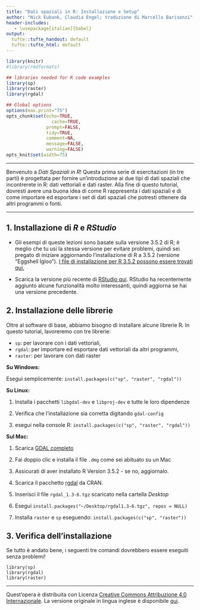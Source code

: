 ```yaml
---
title: "Dati spaziali in R: Installazione e Setup"
author: "Nick Eubank, Claudia Engel; traduzione di Marcello Barisonzi"
header-includes:
   - \usepackage[italian]{babel}
output:
  tufte::tufte_handout: default
  tufte::tufte_html: default
---
```


```r
library(knitr)
#library(rmdformats)

## libraries needed for R code examples
library(sp)
library(raster)
library(rgdal)

## Global options
options(max.print="75")
opts_chunk$set(echo=TRUE,
	             cache=TRUE,
               prompt=FALSE,
               tidy=TRUE,
               comment=NA,
               message=FALSE,
               warning=FALSE)
opts_knit$set(width=75)

```

***

Benvenuto a _Dati Spaziali in R_! 
Questa prima serie di esercitazioni (in tre parti) è progettata per fornire un'introduzione 
ai due tipi di dati spaziali che incontrerete in R: dati vettoriali e dati raster. 
Alla fine di questo tutorial, dovresti avere una buona idea di come R rappresenta i dati spaziali 
e di come importare ed esportare i set di dati spaziali che potresti ottenere da altri programmi o fonti.

***

## 1. Installazione di _R_ e _RStudio_

* Gli esempi di queste lezioni sono basate sulla versione 3.5.2 di R; è meglio che tu usi la stessa versione per evitare problemi,
quindi sei pregato di iniziare aggiornando l'installazione di R a 3.5.2 (versione "Eggshell Igloo").
[I file di installazione per R 3.5.2 possono essere trovati qui.](http://cran.cnr.berkeley.edu/)

* Scarica la versione più recente di [RStudio qui](https://www.rstudio.com/products/rstudio/download/). 
RStudio ha recentemente aggiunto alcune funzionalità molto interessanti, quindi aggiorna se hai una versione precedente.

## 2. Installazione delle librerie

Oltre al software di base, abbiamo bisogno di installare alcune librerie R. In questo tutorial, lavoreremo con tre librerie:

* `sp`: per lavorare con i dati vettoriali,
* `rgdal`: per importare ed esportare dati vettoriali da altri programmi,
* `raster`: per lavorare con dati raster

__Su Windows:__

Esegui semplicemente: `install.packages(c("sp", "raster", "rgdal"))`

__Su Linux:__

1. Installa i pacchetti `libgdal-dev` e `libproj-dev` e tutte le loro dipendenze

2. Verifica che l'installazione sia corretta digitando `gdal-config`

3. esegui nella console R: `install.packages(c("sp", "raster", "rgdal"))`

__Sul Mac: __

1. Scarica [GDAL completo](http://www.kyngchaos.com/files/software/frameworks/GDAL_Complete-2.3.dmg)

2. Fai doppio clic e installa il file `.dmg` come sei abituato su un Mac

3. Assicurati di aver installato R Version 3.5.2 - se no, aggiornalo.

4. Scarica il pacchetto [rgdal](https://cran.r-project.org/bin/macosx/el-capitan/contrib/3.5/rgdal_1.3-6.tgz) da CRAN.

5. Inserisci il file `rgdal_1.3-6.tgz` scaricato nella cartella _Desktop_

7. Esegui `install.packages("~/Desktop/rgdal1.3-6.tgz", repos = NULL)`

8. Installa `raster` e `sp` eseguendo: `install.packages(c("sp", "raster"))`

## 3. Verifica dell'installazione

Se tutto è andato bene, i seguenti tre comandi dovrebbero essere eseguiti senza problemi!

    library(sp)
    library(rgdal)
    library(raster)

***

Quest'opera è distribuita con Licenza [Creative Commons Attribuzione 4.0 Internazionale][cc-by].
La versione originale in lingua inglese è disponibile [qui](http://www.nickeubank.com/gis-in-r/).

[cc-by]: http://creativecommons.org/licenses/by/4.0/


    
